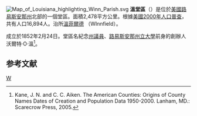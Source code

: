 {{noteTA
|1=zh-hans:县;zh-hk:縣;zh-tw:郡;}}
[[File:Map_of_Louisiana_highlighting_Winn_Parish.svg|right]]
'''溫堂區'''（{{lang-en|Winn Parish}}）是位於[[美國|美國]][[路易斯安那州|路易斯安那州]]北部的一個堂區。面積2,478平方公里。根據[[美國2000年人口普查|美國2000年人口普查]]，共有人口16,894人。治所[[溫菲爾德|溫菲爾德]] （WInnfield）。

成立於1852年2月24日。堂區名紀念[[路易斯安那州州議會|州議員]]、[[路易斯安那州立大學|路易斯安那州立大學]]前身的創辦人沃爾特·O·溫<ref>Kane, J. N. and C. C. Aiken. The American Counties: Origins of County Names Dates of Creation and Population Data 1950-2000. Lanham, MD.: Scarecrow Press, 2005.</ref>。

==参考文献==
<div class="references-small">
<references />
</div>

{{路易斯安那州}}

[[Category:路易斯安那州行政區劃|W]]